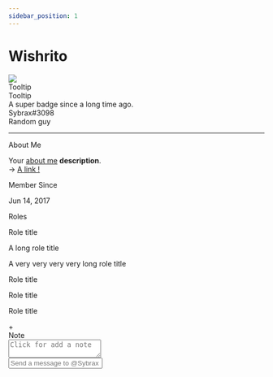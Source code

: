 ```yaml
---
sidebar_position: 1
---
```


# Wishrito

<html lang="en">
  <head>
    <meta charset="UTF-8" />
    <meta http-equiv="X-UA-Compatible" content="IE=edge" />
    <meta name="viewport" content="width=device-width, initial-scale=1.0" />
    <link rel="stylesheet" href="./assets/css/style.css" />
    <title>Discord Profile Card - New</title>
  </head>
  <body>
    <div class="card-container">
      <div class="card nitro-card">
        <div class="card-header">
          <div
            style="background: url('./assets/img/banner.gif')"
            class="banner-img"
          ></div>
        </div>
        <div class="card-body">
          <div class="profile-header">
            <div class="profil-logo">
              <img src="./assets/img/logo_blue.png" />
            </div>
            <div class="badges-container">
              <div class="badge-item">
                <img src="./assets/img/badges/bravery.webp" alt="" />
                <div class="tooltip tooltip-up">Tooltip</div>
              </div>
              <div class="badge-item">
                <img src="./assets/img/badges/nitro.webp" alt="" />
                <div class="tooltip tooltip-up">Tooltip</div>
              </div>
              <div class="badge-item">
                <img src="./assets/img/badges/boost.webp" alt="" />
                <div class="tooltip tooltip-up">
                  A super badge since a long time ago.
                </div>
              </div>
            </div>
          </div>
          <div class="profile-body">
            <div class="username">
              Sybrax<span>#3098</span>
              <div class="badge">Random guy</div>
            </div>
            <hr />
            <div class="basic-infos">
              <div class="category-title">About Me</div>
              <p>
                Your <u>about me</u> <b>description</b>. <br />
                &rarr;
                <a href="https://sybraxdesign.fr/" target="_blank">A link !</a>
              </p>
            </div>
            <div class="basic-infos">
              <div class="category-title">Member Since</div>
              <p>Jun 14, 2017</p>
            </div>
            <div class="roles">
              <div class="category-title">Roles</div>
              <div class="roles-list">
                <div class="role">
                  <div class="role-color" style="background: orange"></div>
                  <p>Role title</p>
                </div>
                <div class="role">
                  <div class="role-color" style="background: violet"></div>
                  <p>A long role title</p>
                </div>
                <div class="role">
                  <div class="role-color" style="background: green"></div>
                  <p>A very very very very long role title</p>
                </div>
                <div class="role">
                  <div class="role-color" style="background: yellow"></div>
                  <p>Role title</p>
                </div>
                <div class="role">
                  <div class="role-color" style="background: yellowgreen"></div>
                  <p>Role title</p>
                </div>
                <div class="role">
                  <div class="role-color" style="background: turquoise"></div>
                  <p>Role title</p>
                </div>
                <div class="role role-add">
                  <div class="role-add-text">+</div>
                </div>
              </div>
            </div>
            <div class="note">
              <div class="category-title">Note</div>
              <textarea placeholder="Click for add a note"></textarea>
            </div>
            <div class="message">
              <input type="text" placeholder="Send a message to @Sybrax" />
            </div>
          </div>
        </div>
      </div>
    <script src="./assets/js/demo.js"></script>
</html>